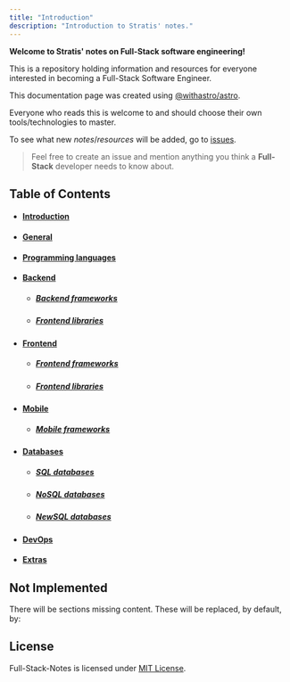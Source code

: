 ```yaml
---
title: "Introduction"
description: "Introduction to Stratis' notes."
---
```



**Welcome to Stratis' notes on Full-Stack software engineering!**

This is a repository holding information and resources for everyone interested in becoming a Full-Stack Software Engineer.

This documentation page was created using [@withastro/astro](https://github.com/withastro/astro).

Everyone who reads this is welcome to and should choose their own tools/technologies to master.

To see what new *notes*/*resources* will be added, go to [issues](https://GitHub.com/stratis-dermanoutsos/Full-Stack-Notes/issues/).

> Feel free to create an issue and mention anything you think a **Full-Stack** developer needs to know about.

## Table of Contents

- #### [Introduction](/en/intro)
- #### [General](/en/general)
- #### [Programming languages](/en/languages)
- #### [Backend](/en/backend)
  - ##### [Backend frameworks](/en/backend/frameworks)
  - ##### [Frontend libraries](/en/frontend/libraries)
- #### [Frontend](/en/frontend)
  - ##### [Frontend frameworks](/en/frontend/frameworks)
  - ##### [Frontend libraries](/en/frontend/libraries)
- #### [Mobile](/en/mobile)
  - ##### [Mobile frameworks](/en/mobile/frameworks)
- #### [Databases](/en/database)
  - ##### [SQL databases](/en/database/nosql)
  - ##### [NoSQL databases](/en/database/nosql)
  - ##### [NewSQL databases](/en/database/newsql)
- #### [DevOps](/en/devops)
- #### [Extras](/en/extras)

## Not Implemented

There will be sections missing content. These will be replaced, by default, by:

<Todo client:visible />

## License

Full-Stack-Notes is licensed under [MIT License](https://github.com/Stratis-Dermanoutsos/Full-Stack-Notes/blob/main/LICENSE).
